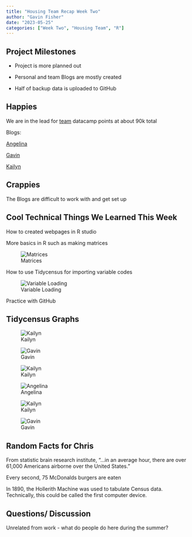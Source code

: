 ```yaml
---
title: "Housing Team Recap Week Two"
author: "Gavin Fisher"
date: "2023-05-25"
categories: ["Week Two", "Housing Team", "R"]
---
```


## Project Milestones

-   Project is more planned out

-   Personal and team Blogs are mostly created

-   Half of backup data is uploaded to GitHub

## Happies

We are in the lead for [team]{.underline} datacamp points at about 90k total

Blogs:

[Angelina](https://1angelinaevans.github.io/AngelinaEvansBlog/)

[Gavin](https://gavinfishy.github.io/Gavin_DSPG_Blog/)

[Kailyn](https://kailynhogan.github.io/Kailyn_Hogan_DSPG_Blog/)

## Crappies

The Blogs are difficult to work with and get set up

## Cool Technical Things We Learned This Week

How to created webpages in R studio

More basics in R such as making matrices

![Matrices](matrix.png "Title: Matrices"){fig-alt="Matrices code"}

How to use Tidycensus for importing variable codes

![Variable Loading](load_var.png "Title: Variable Loading"){fig-alt="Variable Loading Code"}

Practice with GitHub

## Tidycensus Graphs

![Kailyn](pop_ind.jpg "Title: Population"){fig-alt="Population"}

![Gavin](puma.jpg "Title: Pumas"){fig-alt="Pumas"}

![Kailyn](med_age.png "Title: Median Age"){fig-alt="Median Age"}

![Angelina](med_income.png "Title: Median Income"){fig-alt="Median Income"}

![Kailyn](percent_unemploy.png "Title: Unemployed"){fig-alt="Unemployed"}

![Gavin](des_moines_metro.jpg "Title: Metro circle"){fig-alt="Metro Circle"}

## Random Facts for Chris

From statistic brain research institute, "...in an average hour, there are over 61,000 Americans airborne over the United States."

Every second, 75 McDonalds burgers are eaten

In 1890, the Hollerith Machine was used to tabulate Census data. Technically, this could be called the first computer device.

## Questions/ Discussion

Unrelated from work - what do people do here during the summer?
